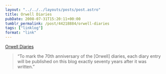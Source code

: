 ```yaml
---
layout: "../../../layouts/posts/post.astro"
title: Orwell Diaries
pubDate: 2008-07-31T15:20:11+00:00
tumblr_permalink: /post/44218884/orwell-diaries
tags: ["linklog"]
format: "link"
---
```


[Orwell Diaries][1]

> &ldquo;To mark the 70th anniversary of the [Orwell] diaries, each diary entry will be published on this blog exactly seventy years after it was written.&rdquo;

[1]: http://orwelldiaries.wordpress.com/
